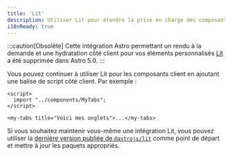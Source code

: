 ```yaml
---
title: 'Lit'
description: Utiliser Lit pour étendre la prise en charge des composants dans votre projet Astro.
i18nReady: true
---
```


:::caution[Obsolète]
Cette intégration Astro permettant un rendu à la demande et une hydratation côté client pour vos éléments personnalisés [Lit](https://lit.dev/) a été supprimée dans Astro 5.0.
:::

Vous pouvez continuer à utiliser Lit pour les composants client en ajoutant une balise de script côté client. Par exemple :

```astro
<script>
  import "../components/MyTabs";
</script>

<my-tabs title="Voici mes onglets">...</my-tabs>
```

Si vous souhaitez maintenir vous-même une intégration Lit, vous pouvez utiliser la [dernière version publiée de `@astrojs/lit`](https://github.com/withastro/astro/tree/astro%404.13.0/packages/integrations/lit) comme point de départ et mettre à jour les paquets appropriés.
